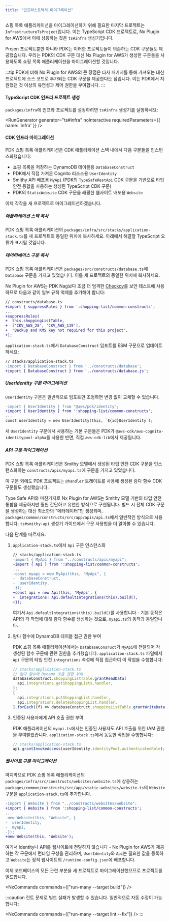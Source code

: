 ```yaml
---
title: "인프라스트럭처 마이그레이션"
---
```





쇼핑 목록 애플리케이션을 마이그레이션하기 위해 필요한 마지막 프로젝트는 `InfrastructureTsProject`입니다. 이는 TypeScript CDK 프로젝트로, Nx Plugin for AWS에서 이에 상응하는 것은 <Link path="/guides/typescript-infrastructure">`ts#infra` 생성기</Link>입니다.

Projen 프로젝트뿐만 아니라 PDK는 이러한 프로젝트들이 의존하는 CDK 구문들도 제공했습니다. 우리는 PDK의 CDK 구문 대신 Nx Plugin for AWS가 생성한 구문들을 사용하도록 쇼핑 목록 애플리케이션을 마이그레이션할 것입니다.

:::tip
PDK에 비해 Nx Plugin for AWS의 큰 장점은 타사 패키지를 통해 가져오는 대신 프로젝트에 소스 코드로 추가되는 CDK 구문을 제공한다는 점입니다. 이는 PDK에서 지원했던 것 이상의 유연성과 제어 권한을 부여합니다.
:::

#### TypeScript CDK 인프라 프로젝트 생성

`packages/infra`에 인프라 프로젝트를 설정하려면 <Link path="/guides/typescript-infrastructure">`ts#infra` 생성기</Link>를 실행하세요:

<RunGenerator generator="ts#infra" noInteractive requiredParameters={{ name: 'infra' }} />

#### CDK 인프라 마이그레이션

PDK 쇼핑 목록 애플리케이션은 CDK 애플리케이션 스택 내에서 다음 구문들을 인스턴스화했습니다:

- 쇼핑 목록을 저장하는 DynamoDB 테이블용 `DatabaseConstruct`
- PDK에서 직접 가져온 Cognito 리소스용 `UserIdentity`
- Smithy API 배포용 `MyApi` (PDK의 `TypeSafeRestApi` CDK 구문을 기반으로 타입 안전 통합을 사용하는 생성된 TypeScript CDK 구문)
- PDK의 `StaticWebsite` CDK 구문을 래핑한 웹사이트 배포용 `Website`

이제 각각을 새 프로젝트로 마이그레이션하겠습니다.

##### 애플리케이션 스택 복사

PDK 쇼핑 목록 애플리케이션의 `packages/infra/src/stacks/application-stack.ts`를 새 프로젝트의 동일한 위치에 복사하세요. 아래에서 해결할 TypeScript 오류가 표시될 것입니다.

##### 데이터베이스 구문 복사

PDK 쇼핑 목록 애플리케이션은 `packages/src/constructs/database.ts`에 `Database` 구문을 가지고 있었습니다. 이를 새 프로젝트의 동일한 위치에 복사하세요.

Nx Plugin for AWS는 PDK Nag보다 조금 더 엄격한 [Checkov](https://www.checkov.io/)를 보안 테스트에 사용하므로 다음과 같이 일부 규칙 억제를 추가해야 합니다:

```diff lang="ts"
// constructs/database.ts
+import { suppressRules } from ':shopping-list/common-constructs';
...
+suppressRules(
+  this.shoppingListTable,
+  ['CKV_AWS_28', 'CKV_AWS_119'],
+  'Backup and KMS key not required for this project',
+);
```

`application-stack.ts`에서 `DatabaseConstruct` 임포트를 ESM 구문으로 업데이트하세요:

```diff lang="ts"
// stacks/application-stack.ts
-import { DatabaseConstruct } from '../constructs/database';
+import { DatabaseConstruct } from '../constructs/database.js';
```

##### UserIdentity 구문 마이그레이션

`UserIdentity` 구문은 일반적으로 임포트만 조정하면 변경 없이 교체할 수 있습니다.

```diff lang="ts"
-import { UserIdentity } from "@aws/pdk/identity";
+import { UserIdentity } from ':shopping-list/common-constructs';
...
const userIdentity = new UserIdentity(this, `${id}UserIdentity`);
```

새 `UserIdentity` 구문에서 사용하는 기본 구문들은 PDK가 `@aws-cdk/aws-cognito-identitypool-alpha`를 사용한 반면, 직접 `aws-cdk-lib`에서 제공됩니다.

##### API 구문 마이그레이션

PDK 쇼핑 목록 애플리케이션은 Smithy 모델에서 생성된 타입 안전 CDK 구문을 인스턴스화하는 `constructs/apis/myapi.ts`에 구문을 가지고 있었습니다.

이 구문 외에도 PDK 프로젝트는 `@handler` 트레이트를 사용해 생성된 람다 함수 CDK 구문들도 생성했습니다.

Type Safe API와 마찬가지로 Nx Plugin for AWS는 Smithy 모델 기반의 타입 안전 통합을 제공하지만 훨씬 간단하고 유연한 방식으로 구현됩니다. 빌드 시 전체 CDK 구문을 생성하는 대신 최소한의 "메타데이터"만 생성되며, `packages/common/constructs/src/app/apis/api.ts`에서 일반적인 방식으로 사용합니다. <Link path="/guides/ts-smithy-api">`ts#smithy-api` 생성기 가이드</Link>에서 구문 사용법을 더 알아볼 수 있습니다.

다음 단계를 따르세요:

<Steps>

1. `application-stack.ts`에서 `Api` 구문 인스턴스화

    ```diff lang="ts"
    // stacks/application-stack.ts
    -import { MyApi } from "../constructs/apis/myapi";
    +import { Api } from ':shopping-list/common-constructs';
    ...
    -const myapi = new MyApi(this, "MyApi", {
    -  databaseConstruct,
    -  userIdentity,
    -});
    +const api = new Api(this, 'MyApi', {
    +  integrations: Api.defaultIntegrations(this).build(),
    +});
    ```

    여기서 `Api.defaultIntegrations(this).build()`를 사용합니다 - 기본 동작은 API의 각 작업에 대해 람다 함수를 생성하는 것으로, `myapi.ts`의 동작과 동일합니다.

1. 람다 함수에 DynamoDB 테이블 접근 권한 부여

    PDK 쇼핑 목록 애플리케이션에서는 `DatabaseConsruct`가 `MyApi`에 전달되어 각 생성된 함수 구문에 관련 권한을 추가했습니다. `application-stack.ts` 파일에서 `Api` 구문의 타입 안전 `integrations` 속성에 직접 접근하여 이 작업을 수행합니다:

    ```ts
    // stacks/application-stack.ts
    // 람다 함수에 Dynamo 호출 권한 부여
    databaseConstruct.shoppingListTable.grantReadData(
      api.integrations.getShoppingLists.handler,
    );
    [
      api.integrations.putShoppingList.handler,
      api.integrations.deleteShoppingList.handler,
    ].forEach((f) => databaseConstruct.shoppingListTable.grantWriteData(f));
    ```

1. 인증된 사용자에게 API 호출 권한 부여

    PDK 애플리케이션의 `myapi.ts`에서는 인증된 사용자도 API 호출을 위한 IAM 권한을 부여받았습니다. `application-stack.ts`에서 동등한 작업을 수행합니다:

    ```ts
    // stacks/application-stack.ts
    api.grantInvokeAccess(userIdentity.identityPool.authenticatedRole);
    ```

</Steps>

##### 웹사이트 구문 마이그레이션

마지막으로 PDK 쇼핑 목록 애플리케이션의 `packages/infra/src/constructs/websites/website.ts`에 상응하는 `packages/common/constructs/src/app/static-websites/website.ts`의 `Website` 구문을 `application-stack.ts`에 추가합니다.

```diff lang="ts"
-import { Website } from "../constructs/websites/website";
+import { Website } from ':shopping-list/common-constructs';
...
-new Website(this, "Website", {
-  userIdentity,
-  myapi,
-});
+new Website(this, 'Website');
```

여기서 identity나 API를 웹사이트에 전달하지 않습니다 - Nx Plugin for AWS가 제공하는 각 구문에서 런타임 구성을 관리하며, `UserIdentity`와 `Api`는 필요한 값을 등록하고 `Website`는 정적 웹사이트의 `/runtime-config.json`에 배포합니다.

이제 코드베이스의 모든 관련 부분을 새 프로젝트로 마이그레이션했으므로 프로젝트를 빌드합니다.

<NxCommands commands={["run-many --target build"]} />

:::caution
린트 문제로 빌드 실패가 발생할 수 있습니다. 일반적으로 자동 수정이 가능합니다:

<NxCommands commands={["run-many --target lint --fix"]} />
:::